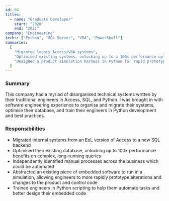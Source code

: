 ```yaml
---
id: 04
titles:
  - name: "Graduate Developer"
    start: "2020"
    end: "2021"
company: "Engineering"
techs: ["Python", "SQL Server", "VBA", "PowerShell"]
summaries:
  [
    "Migrated legacy Access/VBA systems",
    "Optimised existing systems, unlocking up to a 100x performance uplift",
    "Designed a product simulation harness in Python for rapid prototyping, and trained engineers to use it",
  ]
---
```


### Summary

This company had a myriad of disorganised technical systems written by their traditional engineers in Access, SQL, and Python.
I was brought in with software engineering experience to organise and migrate their systems,
optimise their database, and train their engineers in Python development and best practices.

### Responsibilities

- Migrated internal systems from an EoL version of Access to a new SQL backend
- Optimised their existing database, unlocking up to 100x performance benefits on complex, long-running queries
- Independently identified manual processes across the business which could be automated
- Abstracted an existing piece of embedded software to run in a simulation,
  allowing engineers to more rapidly prototype alterations and changes to the product and control code
- Trained engineers in Python scripting to help them automate tasks and better design their embedded code

